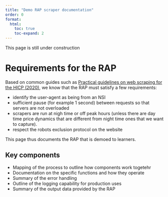 ```yaml
---
title: "Demo RAP scraper documentation"
order: 0
format:
  html:
    toc: true
    toc-expand: 2
---
```


::: callout-note
This page is still under construction
:::

# Requirements for the RAP

Based on common guides such as [Practical guidelines on web scraping for the HICP (2020)](https://ec.europa.eu/eurostat/documents/272892/12032198/Guidelines-web-scraping-HICP-11-2020.pdf/), we know that the RAP must satisfy a few requirements:

-   identify the user-agent as being from an NSI
-   sufficient pause (for example 1 second) between requests so that servers are not overloaded
-   scrapers are run at nigh time or off peak hours (unless there are day time price dynamics that are different from night time ones that we want to capture).
-   respect the robots exclusion protocol on the website

This page thus documents the RAP that is demoed to learners.

## Key components

-   Mapping of the process to outline how components work togetehr
-   Documentation on the specific functions and how they operate
-   Summary of the error handling
-   Outline of the logging capability for production uses
-   Summary of the output data provided by the RAP